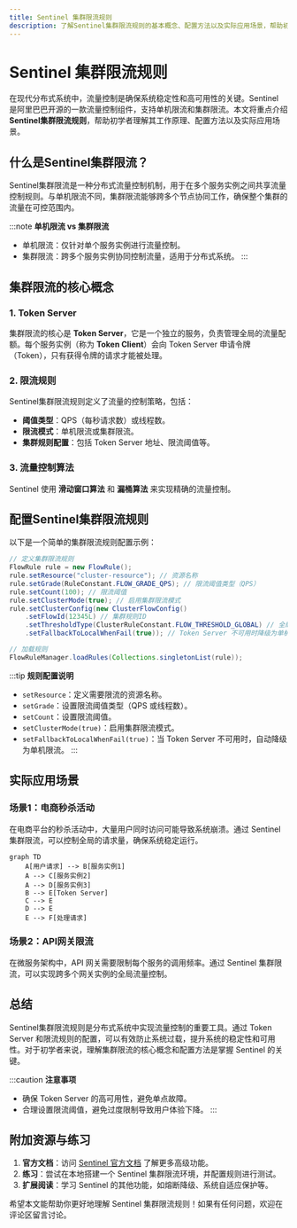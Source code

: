 ```yaml
---
title: Sentinel 集群限流规则
description: 了解Sentinel集群限流规则的基本概念、配置方法以及实际应用场景，帮助初学者掌握分布式系统中的流量控制技术。
---
```


# Sentinel 集群限流规则

在现代分布式系统中，流量控制是确保系统稳定性和高可用性的关键。Sentinel 是阿里巴巴开源的一款流量控制组件，支持单机限流和集群限流。本文将重点介绍 **Sentinel集群限流规则**，帮助初学者理解其工作原理、配置方法以及实际应用场景。

## 什么是Sentinel集群限流？

Sentinel集群限流是一种分布式流量控制机制，用于在多个服务实例之间共享流量控制规则。与单机限流不同，集群限流能够跨多个节点协同工作，确保整个集群的流量在可控范围内。

:::note
**单机限流 vs 集群限流**  
- 单机限流：仅针对单个服务实例进行流量控制。  
- 集群限流：跨多个服务实例协同控制流量，适用于分布式系统。
:::

## 集群限流的核心概念

### 1. Token Server
集群限流的核心是 **Token Server**，它是一个独立的服务，负责管理全局的流量配额。每个服务实例（称为 **Token Client**）会向 Token Server 申请令牌（Token），只有获得令牌的请求才能被处理。

### 2. 限流规则
Sentinel集群限流规则定义了流量的控制策略，包括：
- **阈值类型**：QPS（每秒请求数）或线程数。
- **限流模式**：单机限流或集群限流。
- **集群规则配置**：包括 Token Server 地址、限流阈值等。

### 3. 流量控制算法
Sentinel 使用 **滑动窗口算法** 和 **漏桶算法** 来实现精确的流量控制。

## 配置Sentinel集群限流规则

以下是一个简单的集群限流规则配置示例：

```java
// 定义集群限流规则
FlowRule rule = new FlowRule();
rule.setResource("cluster-resource"); // 资源名称
rule.setGrade(RuleConstant.FLOW_GRADE_QPS); // 限流阈值类型（QPS）
rule.setCount(100); // 限流阈值
rule.setClusterMode(true); // 启用集群限流模式
rule.setClusterConfig(new ClusterFlowConfig()
    .setFlowId(12345L) // 集群规则ID
    .setThresholdType(ClusterRuleConstant.FLOW_THRESHOLD_GLOBAL) // 全局阈值
    .setFallbackToLocalWhenFail(true)); // Token Server 不可用时降级为单机限流

// 加载规则
FlowRuleManager.loadRules(Collections.singletonList(rule));
```

:::tip
**规则配置说明**  
- `setResource`：定义需要限流的资源名称。  
- `setGrade`：设置限流阈值类型（QPS 或线程数）。  
- `setCount`：设置限流阈值。  
- `setClusterMode(true)`：启用集群限流模式。  
- `setFallbackToLocalWhenFail(true)`：当 Token Server 不可用时，自动降级为单机限流。
:::

## 实际应用场景

### 场景1：电商秒杀活动
在电商平台的秒杀活动中，大量用户同时访问可能导致系统崩溃。通过 Sentinel 集群限流，可以控制全局的请求量，确保系统稳定运行。

```mermaid
graph TD
    A[用户请求] --> B[服务实例1]
    A --> C[服务实例2]
    A --> D[服务实例3]
    B --> E[Token Server]
    C --> E
    D --> E
    E --> F[处理请求]
```

### 场景2：API网关限流
在微服务架构中，API 网关需要限制每个服务的调用频率。通过 Sentinel 集群限流，可以实现跨多个网关实例的全局流量控制。

## 总结

Sentinel集群限流规则是分布式系统中实现流量控制的重要工具。通过 Token Server 和限流规则的配置，可以有效防止系统过载，提升系统的稳定性和可用性。对于初学者来说，理解集群限流的核心概念和配置方法是掌握 Sentinel 的关键。

:::caution
**注意事项**  
- 确保 Token Server 的高可用性，避免单点故障。  
- 合理设置限流阈值，避免过度限制导致用户体验下降。
:::

## 附加资源与练习

1. **官方文档**：访问 [Sentinel 官方文档](https://sentinelguard.io/) 了解更多高级功能。  
2. **练习**：尝试在本地搭建一个 Sentinel 集群限流环境，并配置规则进行测试。  
3. **扩展阅读**：学习 Sentinel 的其他功能，如熔断降级、系统自适应保护等。

希望本文能帮助你更好地理解 Sentinel 集群限流规则！如果有任何问题，欢迎在评论区留言讨论。